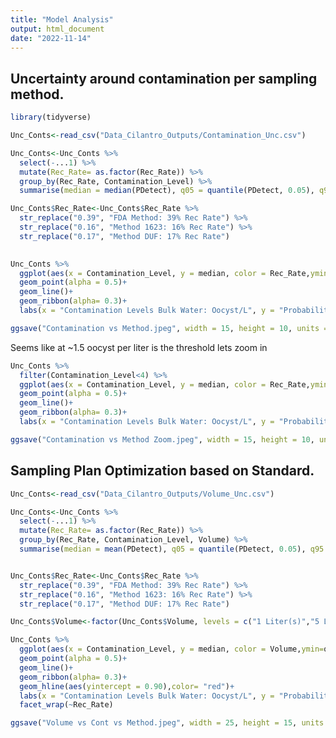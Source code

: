 ```yaml
---
title: "Model Analysis"
output: html_document
date: "2022-11-14"
---
```


## Uncertainty around contamination per sampling method. 


```r
library(tidyverse)
```
```r
Unc_Conts<-read_csv("Data_Cilantro_Outputs/Contamination_Unc.csv")
```
```r
Unc_Conts<-Unc_Conts %>% 
  select(-...1) %>% 
  mutate(Rec_Rate= as.factor(Rec_Rate)) %>% 
  group_by(Rec_Rate, Contamination_Level) %>% 
  summarise(median = median(PDetect), q05 = quantile(PDetect, 0.05), q95 = quantile(PDetect, 0.95)) 

Unc_Conts$Rec_Rate<-Unc_Conts$Rec_Rate %>% 
  str_replace("0.39", "FDA Method: 39% Rec Rate") %>% 
  str_replace("0.16", "Method 1623: 16% Rec Rate") %>% 
  str_replace("0.17", "Method DUF: 17% Rec Rate") 
  

Unc_Conts %>% 
  ggplot(aes(x = Contamination_Level, y = median, color = Rec_Rate,ymin=q05, ymax=q95, fill = Rec_Rate))+
  geom_point(alpha = 0.5)+
  geom_line()+
  geom_ribbon(alpha= 0.3)+
  labs(x = "Contamination Levels Bulk Water: Oocyst/L", y = "Probability of Detection", fill = "Method", color= "Method")

ggsave("Contamination vs Method.jpeg", width = 15, height = 10, units = "cm", dpi = 600)


```
Seems like at ~1.5 oocyst per liter is the threshold lets zoom in

```r
Unc_Conts %>% 
  filter(Contamination_Level<4) %>% 
  ggplot(aes(x = Contamination_Level, y = median, color = Rec_Rate,ymin=q05, ymax=q95, fill = Rec_Rate))+
  geom_point(alpha = 0.5)+
  geom_line()+
  geom_ribbon(alpha= 0.3)+
  labs(x = "Contamination Levels Bulk Water: Oocyst/L", y = "Probability of Detection (5th-95th Percentiles)", fill = "Method", color= "Method", title= "Probability of Detection 10 Liter Bulk water sample")

ggsave("Contamination vs Method Zoom.jpeg", width = 15, height = 10, units = "cm", dpi = 600)

```
## Sampling Plan Optimization based on Standard. 

```r
Unc_Conts<-read_csv("Data_Cilantro_Outputs/Volume_Unc.csv")
```


```r
Unc_Conts<-Unc_Conts %>% 
  select(-...1) %>% 
  mutate(Rec_Rate= as.factor(Rec_Rate)) %>% 
  group_by(Rec_Rate, Contamination_Level, Volume) %>% 
  summarise(median = mean(PDetect), q05 = quantile(PDetect, 0.05), q95 = quantile(PDetect, 0.95)) 


Unc_Conts$Rec_Rate<-Unc_Conts$Rec_Rate %>% 
  str_replace("0.39", "FDA Method: 39% Rec Rate") %>% 
  str_replace("0.16", "Method 1623: 16% Rec Rate") %>% 
  str_replace("0.17", "Method DUF: 17% Rec Rate") 

Unc_Conts$Volume<-factor(Unc_Conts$Volume, levels = c("1 Liter(s)","5 Liter(s)","10 Liter(s)","50 Liter(s)"))

Unc_Conts %>% 
  ggplot(aes(x = Contamination_Level, y = median, color = Volume,ymin=q05, ymax=q95, fill = Volume))+
  geom_point(alpha = 0.5)+
  geom_line()+
  geom_ribbon(alpha= 0.3)+
  geom_hline(aes(yintercept = 0.90),color= "red")+
  labs(x = "Contamination Levels Bulk Water: Oocyst/L", y = "Probability of Detection", fill = "Volume (L)", color= "Volume (L)")+
  facet_wrap(~Rec_Rate)

ggsave("Volume vs Cont vs Method.jpeg", width = 25, height = 15, units = "cm", dpi = 600)


```

